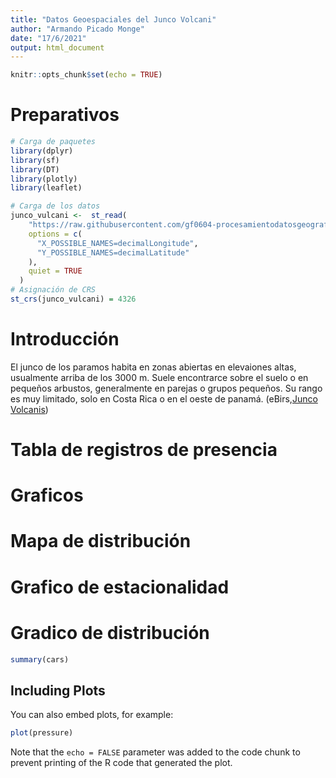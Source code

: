 ---
title: "Datos Geoespaciales del Junco Volcani"
author: "Armando Picado Monge"
date: "17/6/2021"
output: html_document
---

```{r setup, include=FALSE}
knitr::opts_chunk$set(echo = TRUE)
```

# Preparativos 
```{r carga-paquetes, message=FALSE, warning=FALSE}
# Carga de paquetes
library(dplyr)
library(sf)
library(DT)
library(plotly)
library(leaflet)
```

```{r carga-datos}
# Carga de los datos
junco_vulcani <-  st_read(
    "https://raw.githubusercontent.com/gf0604-procesamientodatosgeograficos/2021i-datos/main/gbif/junco_vulcani-cr-registros.csv",
    options = c(
      "X_POSSIBLE_NAMES=decimalLongitude",
      "Y_POSSIBLE_NAMES=decimalLatitude"
    ),
    quiet = TRUE
  )
# Asignación de CRS
st_crs(junco_vulcani) = 4326
```



# Introducción
El junco de los paramos habita en zonas abiertas en elevaiones altas, usualmente arriba de los 3000 m. Suele encontrarce sobre el suelo o en pequeños arbustos, generalmente en parejas o grupos pequeños. Su rango es muy limitado, solo en Costa Rica o en el oeste de panamá. (eBirs,[Junco Volcanis](https://ebird.org/species/voljun1))

# Tabla de registros de presencia 

# Graficos

# Mapa de distribución 

# Grafico de estacionalidad

# Gradico de distribución 

```{r cars}
summary(cars)
```

## Including Plots

You can also embed plots, for example:

```{r pressure, echo=FALSE}
plot(pressure)
```

Note that the `echo = FALSE` parameter was added to the code chunk to prevent printing of the R code that generated the plot.
